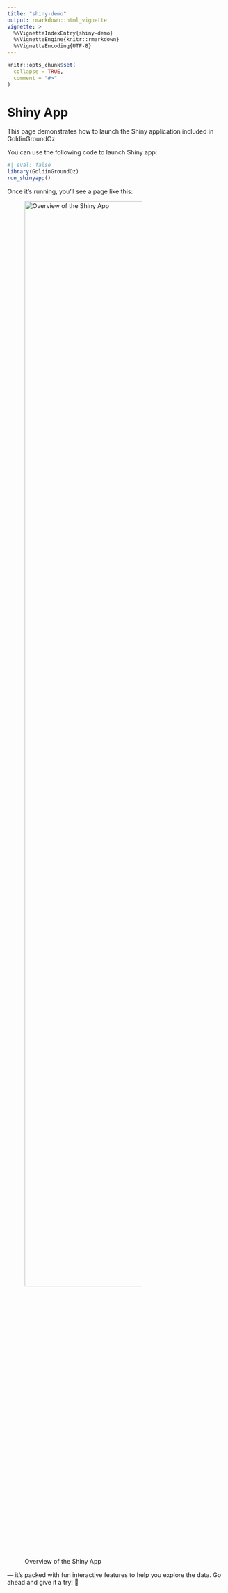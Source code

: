 ```yaml
---
title: "shiny-demo"
output: rmarkdown::html_vignette
vignette: >
  %\VignetteIndexEntry{shiny-demo}
  %\VignetteEngine{knitr::rmarkdown}
  %\VignetteEncoding{UTF-8}
---
```


```r
knitr::opts_chunk$set(
  collapse = TRUE,
  comment = "#>"
)
```

# Shiny App

This page demonstrates how to launch the Shiny application included in GoldinGroundOz.

You can use the following code to launch Shiny app:

```r
#| eval: false
library(GoldinGroundOz)
run_shinyapp()
```

Once it’s running, you’ll see a page like this:

<div align="center">![Overview of the Shiny App](../man/figures/shiny-app-looking.JPG){width=80%}</div>

— it’s packed with fun interactive features to help you explore the data. Go ahead and give it a try! 🎉

